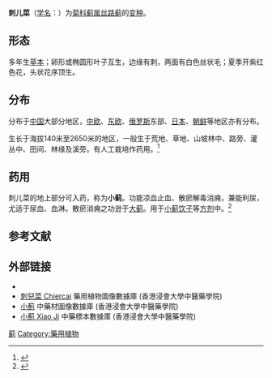{{Infraspeciesbox
| genus = Cirsium
| species = arvense
| species link = 丝路蓟
| varietas = integrifolium
| authority =  Wimm. & Grab.
|synonyms = Cirsium setosum (Willd.) MB.
}}

'''刺儿菜'''（[[学名|学名]]：{{lang|la|''Cirsium arvense'' var. ''integrifolium''}}）为[[菊科|菊科]][[蓟属|蓟属]][[丝路蓟|丝路蓟]]的[[变种|变种]]。

==形态==
多年生[[草本|草本]]；卵形或椭圆形叶子互生，边缘有刺，两面有白色丝状毛；夏季开紫红色花，头状花序顶生。

==分布==
分布于[[中国|中国]]大部分地区，[[中欧|中欧]]、[[东欧|东欧]]、[[俄罗斯|俄罗斯]]东部、[[日本|日本]]、[[朝鲜|朝鲜]]等地区亦有分布。

生长于海拔140米至2650米的地区，一般生于荒地、草地、山坡林中、路旁、灌丛中、田间、林缘及溪旁。有人工栽培作药用。<ref>{{cite web| url =http://photo.cvh.org.cn/zhiwuzhi/page/78(1)/127.PDF| title =刺儿菜| work =[[中国植物志|中国植物志]]| publisher =[[科学出版社|科学出版社]]| author =| accessdate =2009-10-18| deadurl =yes| archiveurl =https://web.archive.org/web/20160304223834/http://photo.cvh.org.cn/zhiwuzhi/page/78(1)/127.PDF| archivedate =2016-03-04}}</ref>

== 药用 ==
刺儿菜的地上部分可入药，称为'''小蓟'''。功能凉血止血、散瘀解毒消痈，兼能利尿，尤适于尿血、血淋。散瘀消痈之功逊于[[大薊|大蓟]]。用于[[小蓟饮子|小蓟饮子]]等[[方剂|方剂]]中。<ref name="中药学">{{cite book zh |author=雷载权 |coauthors=陈松育、高学敏 |title=中药学 |publisher=[[上海科学技术出版社|上海科学技术出版社]] |date=1995 |pages=41 |accessdate= |id=ISBN 7-5323-3706-5 }}</ref>

== 参考文献 ==
<div class="references-small">
{{reflist}} 
</div>

== 外部链接 ==
* {{zh-hans}}{{CVH|Cirsium setosum}}
* [http://libproject.hkbu.edu.hk/was40/detail?lang=ch&channelid=1288&searchword=herb_id=D00149 刺兒菜 Chiercai] {{Wayback|url=http://libproject.hkbu.edu.hk/was40/detail?lang=ch&channelid=1288&searchword=herb_id=D00149 |date=20210421232813 }} 藥用植物圖像數據庫 (香港浸會大學中醫藥學院) {{zh}}{{en}}
*[https://sys01.lib.hkbu.edu.hk/cmed/mmid/detail.php?pid=B00266 小薊] 中藥材圖像數據庫  (香港浸會大學中醫藥學院) {{zh}}{{en}} 
* [http://libproject.hkbu.edu.hk/was40/detail?channelid=44273&searchword=herb_id=D00850 小薊 Xiao Ji] {{Wayback|url=http://libproject.hkbu.edu.hk/was40/detail?channelid=44273&searchword=herb_id=D00850 |date=20141008080717 }} 中藥標本數據庫 (香港浸會大學中醫藥學院) {{zh-hant}}{{en}}

{{commons|Cirsium setosum}}
{{Taxonbar}}

[[Category:蓟属|蓟]]
[[Category:藥用植物|Category:藥用植物]]

{{植物小作品}}